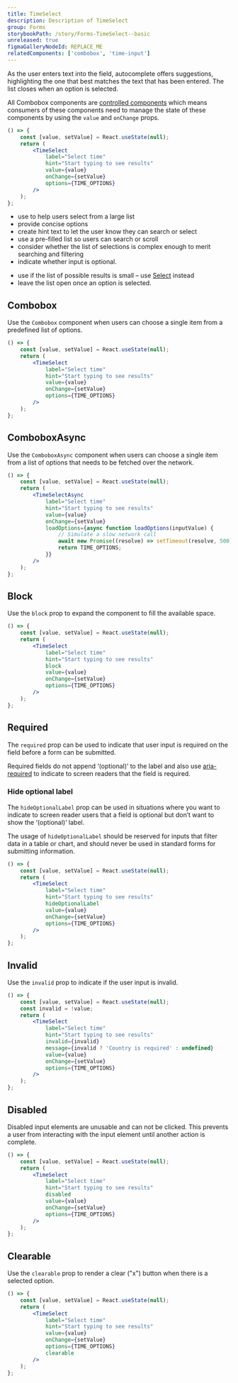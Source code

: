```yaml
---
title: TimeSelect
description: Description of TimeSelect
group: Forms
storybookPath: /story/Forms-TimeSelect--basic
unreleased: true
figmaGalleryNodeId: REPLACE_ME
relatedComponents: ['combobox', 'time-input']
---
```


As the user enters text into the field, autocomplete offers suggestions, highlighting the one that best matches the text that has been entered. The list closes when an option is selected.

All Combobox components are [controlled components](https://reactjs.org/docs/forms.html#controlled-components) which means consumers of these components need to manage the state of these components by using the `value` and `onChange` props.

```jsx live
() => {
	const [value, setValue] = React.useState(null);
	return (
		<TimeSelect
			label="Select time"
			hint="Start typing to see results"
			value={value}
			onChange={setValue}
			options={TIME_OPTIONS}
		/>
	);
};
```

<DoHeading />

- use to help users select from a large list
- provide concise options
- create hint text to let the user know they can search or select
- use a pre-filled list so users can search or scroll
- consider whether the list of selections is complex enough to merit searching and filtering
- indicate whether input is optional.

<DontHeading />

- use if the list of possible results is small – use [Select](/components/select) instead
- leave the list open once an option is selected.

## Combobox

Use the `Combobox` component when users can choose a single item from a predefined list of options.

```jsx live
() => {
	const [value, setValue] = React.useState(null);
	return (
		<TimeSelect
			label="Select time"
			hint="Start typing to see results"
			value={value}
			onChange={setValue}
			options={TIME_OPTIONS}
		/>
	);
};
```

## ComboboxAsync

Use the `ComboboxAsync` component when users can choose a single item from a list of options that needs to be fetched over the network.

```jsx live
() => {
	const [value, setValue] = React.useState(null);
	return (
		<TimeSelectAsync
			label="Select time"
			hint="Start typing to see results"
			value={value}
			onChange={setValue}
			loadOptions={async function loadOptions(inputValue) {
				// Simulate a slow network call
				await new Promise((resolve) => setTimeout(resolve, 500));
				return TIME_OPTIONS;
			}}
		/>
	);
};
```

## Block

Use the `block` prop to expand the component to fill the available space.

```jsx live
() => {
	const [value, setValue] = React.useState(null);
	return (
		<TimeSelect
			label="Select time"
			hint="Start typing to see results"
			block
			value={value}
			onChange={setValue}
			options={TIME_OPTIONS}
		/>
	);
};
```

## Required

The `required` prop can be used to indicate that user input is required on the field before a form can be submitted.

Required fields do not append ‘(optional)’ to the label and also use [aria-required](https://developer.mozilla.org/en-US/docs/Web/Accessibility/ARIA/Attributes/aria-required) to indicate to screen readers that the field is required.

### Hide optional label

The `hideOptionalLabel` prop can be used in situations where you want to indicate to screen reader users that a field is optional but don’t want to show the ‘(optional)’ label.

The usage of `hideOptionalLabel` should be reserved for inputs that filter data in a table or chart, and should never be used in standard forms for submitting information.

```jsx live
() => {
	const [value, setValue] = React.useState(null);
	return (
		<TimeSelect
			label="Select time"
			hint="Start typing to see results"
			hideOptionalLabel
			value={value}
			onChange={setValue}
			options={TIME_OPTIONS}
		/>
	);
};
```

## Invalid

Use the `invalid` prop to indicate if the user input is invalid.

```jsx live
() => {
	const [value, setValue] = React.useState(null);
	const invalid = !value;
	return (
		<TimeSelect
			label="Select time"
			hint="Start typing to see results"
			invalid={invalid}
			message={invalid ? 'Country is required' : undefined}
			value={value}
			onChange={setValue}
			options={TIME_OPTIONS}
		/>
	);
};
```

## Disabled

Disabled input elements are unusable and can not be clicked. This prevents a user from interacting with the input element until another action is complete.

```jsx live
() => {
	const [value, setValue] = React.useState(null);
	return (
		<TimeSelect
			label="Select time"
			hint="Start typing to see results"
			disabled
			value={value}
			onChange={setValue}
			options={TIME_OPTIONS}
		/>
	);
};
```

## Clearable

Use the `clearable` prop to render a clear ("x") button when there is a selected option.

```jsx live
() => {
	const [value, setValue] = React.useState(null);
	return (
		<TimeSelect
			label="Select time"
			hint="Start typing to see results"
			value={value}
			onChange={setValue}
			options={TIME_OPTIONS}
			clearable
		/>
	);
};
```
